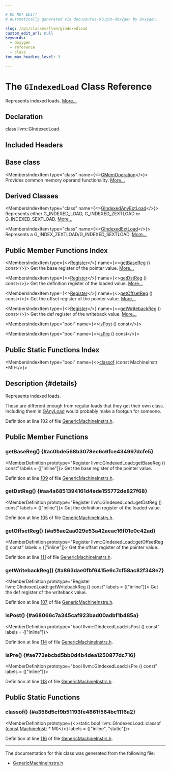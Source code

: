 ```yaml
---

# DO NOT EDIT!
# Automatically generated via docusaurus-plugin-doxygen by Doxygen.

slug: /api/classes/llvm/gindexedload
custom_edit_url: null
keywords:
  - doxygen
  - reference
  - class
toc_max_heading_level: 3

---
```





# The `GIndexedLoad` Class Reference

<DoxygenPage pluginConfig={pluginConfig}>

Represents indexed loads. <a href="#details">More...</a>

## Declaration

<CodeBlock>class llvm::GIndexedLoad</CodeBlock>

## Included Headers

<IncludesList>
<IncludesListItem
  filePath="llvm/CodeGen/GlobalISel/GenericMachineInstrs.h"
  permalink="/docs/api/files/include/include/llvm/include/llvm/codegen/include/llvm/codegen/globalisel/genericmachineinstrs-h"
  isLocal="true" />
</IncludesList>

## Base class

<MembersIndex>

<MembersIndexItem
  type="class"
  name={<><a href="/docs/api/classes/llvm/gmemoperation">GMemOperation</a></>}>
Provides common memory operand functionality. <a href="/docs/api/classes/llvm/gmemoperation/#details">More...</a>
</MembersIndexItem>

</MembersIndex>

## Derived Classes

<MembersIndex>

<MembersIndexItem
  type="class"
  name={<><a href="/docs/api/classes/llvm/gindexedanyextload">GIndexedAnyExtLoad</a></>}>
Represents either G&#95;INDEXED&#95;LOAD, G&#95;INDEXED&#95;ZEXTLOAD or G&#95;INDEXED&#95;SEXTLOAD. <a href="/docs/api/classes/llvm/gindexedanyextload/#details">More...</a>
</MembersIndexItem>

<MembersIndexItem
  type="class"
  name={<><a href="/docs/api/classes/llvm/gindexedextload">GIndexedExtLoad</a></>}>
Represents a G&#95;INDEX&#95;ZEXTLOAD/G&#95;INDEXED&#95;SEXTLOAD. <a href="/docs/api/classes/llvm/gindexedextload/#details">More...</a>
</MembersIndexItem>

</MembersIndex>

## Public Member Functions Index

<MembersIndex>

<MembersIndexItem
  type={<><a href="/docs/api/classes/llvm/register">Register</a></>}
  name={<><a href="#ac0bde568b3078ec6c6fce434997dcfe5">getBaseReg</a> () const</>}>
Get the base register of the pointer value. <a href="#ac0bde568b3078ec6c6fce434997dcfe5">More...</a>
</MembersIndexItem>

<MembersIndexItem
  type={<><a href="/docs/api/classes/llvm/register">Register</a></>}
  name={<><a href="#aa4a6851394161d4ede155772de827f68">getDstReg</a> () const</>}>
Get the definition register of the loaded value. <a href="#aa4a6851394161d4ede155772de827f68">More...</a>
</MembersIndexItem>

<MembersIndexItem
  type={<><a href="/docs/api/classes/llvm/register">Register</a></>}
  name={<><a href="#a55ae2aa029e53a42aeac16f01e0c42ad">getOffsetReg</a> () const</>}>
Get the offset register of the pointer value. <a href="#a55ae2aa029e53a42aeac16f01e0c42ad">More...</a>
</MembersIndexItem>

<MembersIndexItem
  type={<><a href="/docs/api/classes/llvm/register">Register</a></>}
  name={<><a href="#a863dae0fbf6415e6c7cf58ac82f348e7">getWritebackReg</a> () const</>}>
Get the def register of the writeback value. <a href="#a863dae0fbf6415e6c7cf58ac82f348e7">More...</a>
</MembersIndexItem>

<MembersIndexItem
  type="bool"
  name={<><a href="#a68066c7a345caf923bad00adbf1b485a">isPost</a> () const</>}>
</MembersIndexItem>

<MembersIndexItem
  type="bool"
  name={<><a href="#ae773ebcbd5bb0d4b4dea1250877dc716">isPre</a> () const</>}>
</MembersIndexItem>

</MembersIndex>

## Public Static Functions Index

<MembersIndex>

<MembersIndexItem
  type="bool"
  name={<><a href="#a358d5cf9b51193fe4861f564bc1116a2">classof</a> (const MachineInstr &#42;MI)</>}>
</MembersIndexItem>

</MembersIndex>

## Description {#details}

Represents indexed loads.

These are different enough from regular loads that they get their own class. Including them in <a href="/docs/api/classes/llvm/ganyload">GAnyLoad</a> would probably make a footgun for someone.

Definition at line 102 of file <a href="/docs/api/files/include/include/llvm/include/llvm/codegen/include/llvm/codegen/globalisel/genericmachineinstrs-h">GenericMachineInstrs.h</a>.

<SectionDefinition>

## Public Member Functions

### getBaseReg() {#ac0bde568b3078ec6c6fce434997dcfe5}

<MemberDefinition
  prototype="Register llvm::GIndexedLoad::getBaseReg () const"
  labels = {["inline"]}>
Get the base register of the pointer value.

Definition at line <a href="/docs/api/files/include/include/llvm/include/llvm/codegen/include/llvm/codegen/globalisel/genericmachineinstrs-h/#l00109">109</a> of file <a href="/docs/api/files/include/include/llvm/include/llvm/codegen/include/llvm/codegen/globalisel/genericmachineinstrs-h">GenericMachineInstrs.h</a>.
</MemberDefinition>

### getDstReg() {#aa4a6851394161d4ede155772de827f68}

<MemberDefinition
  prototype="Register llvm::GIndexedLoad::getDstReg () const"
  labels = {["inline"]}>
Get the definition register of the loaded value.

Definition at line <a href="/docs/api/files/include/include/llvm/include/llvm/codegen/include/llvm/codegen/globalisel/genericmachineinstrs-h/#l00105">105</a> of file <a href="/docs/api/files/include/include/llvm/include/llvm/codegen/include/llvm/codegen/globalisel/genericmachineinstrs-h">GenericMachineInstrs.h</a>.
</MemberDefinition>

### getOffsetReg() {#a55ae2aa029e53a42aeac16f01e0c42ad}

<MemberDefinition
  prototype="Register llvm::GIndexedLoad::getOffsetReg () const"
  labels = {["inline"]}>
Get the offset register of the pointer value.

Definition at line <a href="/docs/api/files/include/include/llvm/include/llvm/codegen/include/llvm/codegen/globalisel/genericmachineinstrs-h/#l00111">111</a> of file <a href="/docs/api/files/include/include/llvm/include/llvm/codegen/include/llvm/codegen/globalisel/genericmachineinstrs-h">GenericMachineInstrs.h</a>.
</MemberDefinition>

### getWritebackReg() {#a863dae0fbf6415e6c7cf58ac82f348e7}

<MemberDefinition
  prototype="Register llvm::GIndexedLoad::getWritebackReg () const"
  labels = {["inline"]}>
Get the def register of the writeback value.

Definition at line <a href="/docs/api/files/include/include/llvm/include/llvm/codegen/include/llvm/codegen/globalisel/genericmachineinstrs-h/#l00107">107</a> of file <a href="/docs/api/files/include/include/llvm/include/llvm/codegen/include/llvm/codegen/globalisel/genericmachineinstrs-h">GenericMachineInstrs.h</a>.
</MemberDefinition>

### isPost() {#a68066c7a345caf923bad00adbf1b485a}

<MemberDefinition
  prototype="bool llvm::GIndexedLoad::isPost () const"
  labels = {["inline"]}>

Definition at line <a href="/docs/api/files/include/include/llvm/include/llvm/codegen/include/llvm/codegen/globalisel/genericmachineinstrs-h/#l00114">114</a> of file <a href="/docs/api/files/include/include/llvm/include/llvm/codegen/include/llvm/codegen/globalisel/genericmachineinstrs-h">GenericMachineInstrs.h</a>.
</MemberDefinition>

### isPre() {#ae773ebcbd5bb0d4b4dea1250877dc716}

<MemberDefinition
  prototype="bool llvm::GIndexedLoad::isPre () const"
  labels = {["inline"]}>

Definition at line <a href="/docs/api/files/include/include/llvm/include/llvm/codegen/include/llvm/codegen/globalisel/genericmachineinstrs-h/#l00113">113</a> of file <a href="/docs/api/files/include/include/llvm/include/llvm/codegen/include/llvm/codegen/globalisel/genericmachineinstrs-h">GenericMachineInstrs.h</a>.
</MemberDefinition>

</SectionDefinition>

<SectionDefinition>

## Public Static Functions

### classof() {#a358d5cf9b51193fe4861f564bc1116a2}

<MemberDefinition
  prototype={<>static bool llvm::GIndexedLoad::classof (<a href="/docs/api/files/lib/lib/target/lib/target/aarch64/aarch64promoteconstant-cpp/#a90f8350fecae261c25be85d38b451bff">const</a> <a href="/docs/api/classes/llvm/machineinstr">MachineInstr</a> &#42; MI)</>}
  labels = {["inline", "static"]}>

Definition at line <a href="/docs/api/files/include/include/llvm/include/llvm/codegen/include/llvm/codegen/globalisel/genericmachineinstrs-h/#l00116">116</a> of file <a href="/docs/api/files/include/include/llvm/include/llvm/codegen/include/llvm/codegen/globalisel/genericmachineinstrs-h">GenericMachineInstrs.h</a>.
</MemberDefinition>

</SectionDefinition>

<hr/>

The documentation for this class was generated from the following file:

<ul>
<li><a href="/docs/api/files/include/include/llvm/include/llvm/codegen/include/llvm/codegen/globalisel/genericmachineinstrs-h">GenericMachineInstrs.h</a></li>
</ul>

</DoxygenPage>
